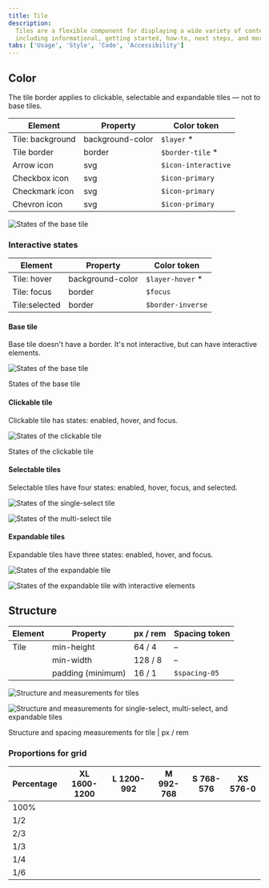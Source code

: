```yaml
---
title: Tile
description:
  Tiles are a flexible component for displaying a wide variety of content,
  including informational, getting started, how-to, next steps, and more.
tabs: ['Usage', 'Style', 'Code', 'Accessibility']
---
```



## Color

<InlineNotification>

The tile border applies to clickable, selectable and expandable tiles — not to
base tiles.

</InlineNotification>

| Element          | Property         | Color token       |
| ---------------- | ---------------- | ----------------- |
| Tile: background | background-color | `$layer` \*       |
| Tile border      | border           | `$border-tile` \* |
| Arrow icon       | svg              | `$icon-interactive`    |
| Checkbox icon    | svg              | `$icon-primary`   |
| Checkmark icon   | svg              | `$icon-primary`   |
| Chevron icon     | svg              | `$icon-primary`   |

<Row>
<Column colLg={8}>

![States of the base tile](images/tile-style-3.png)

</Column>
</Row>

### Interactive states

| Element       | Property         | Color token       |
| ------------- | ---------------- | ----------------- |
| Tile: hover   | background-color | `$layer-hover` \* |
| Tile: focus   | border           | `$focus`          |
| Tile:selected | border           | `$border-inverse` |

#### Base tile

Base tile doesn't have a border. It's not interactive, but can have interactive
elements.

<Row>
<Column colLg={8}>

![States of the base tile](images/tile-style-5.png)

</Column>
</Row>
<Caption>States of the base tile</Caption>

#### Clickable tile

Clickable tile has states: enabled, hover, and focus.

<Row>
<Column colLg={8}>

![States of the clickable tile](images/tile-style-6.png)

</Column>
</Row>
<Caption>States of the clickable tile</Caption>

#### Selectable tiles

Selectable tiles have four states: enabled, hover, focus, and selected.

<Tabs>

<Tab label="Single-select">

![States of the single-select tile](images/tile-style-7.png)

</Tab>

<Tab label="Multi-select">

![States of the multi-select tile](images/tile-style-8.png)

</Tab>

</Tabs>

#### Expandable tiles

Expandable tiles have three states: enabled, hover, and focus.

<Tabs>

<Tab label="Default">

![States of the expandable tile](images/tile-style-9.png)

</Tab>

<Tab label="Interactive">

![States of the expandable tile with interactive elements](images/tile-style-10.png)

</Tab>

</Tabs>

## Structure

| Element | Property          | px / rem | Spacing token |
| ------- | ----------------- | -------- | ------------- |
| Tile    | min-height        | 64 / 4   | –             |
|         | min-width         | 128 / 8  | –             |
|         | padding (minimum) | 16 / 1   | `$spacing-05` |

<Row>
<Column colLg={12}>

![Structure and measurements for tiles](images/tile-style-11.png)

</Column>
</Row>

<Row>
<Column colLg={12}>

![Structure and measurements for single-select, multi-select, and expandable tiles](images/tile-style-12.png)

</Column>
</Row>

<Caption>Structure and spacing measurements for tile | px / rem</Caption>

### Proportions for grid

| Percentage | XL 1600-1200                            | L 1200-992                              | M 992-768                               | S 768-576                               | XS 576-0                                |
| ---------- | --------------------------------------- | --------------------------------------- | --------------------------------------- | --------------------------------------- | --------------------------------------- |
| 100%       | <Checkmark color={white.iconPrimary} /> | <Checkmark color={white.iconPrimary} /> | <Checkmark color={white.iconPrimary} /> | <Checkmark color={white.iconPrimary} /> | <Checkmark color={white.iconPrimary} /> |
| 1/2        | <Checkmark color={white.iconPrimary} /> | <Checkmark color={white.iconPrimary} /> | <Checkmark color={white.iconPrimary} /> | <Checkmark color={white.iconPrimary} /> | <Checkmark color={white.iconPrimary} /> |
| 2/3        | <Checkmark color={white.iconPrimary} /> | <Checkmark color={white.iconPrimary} /> | <Checkmark color={white.iconPrimary} /> | <Checkmark color={white.iconPrimary} /> |                                         |
| 1/3        | <Checkmark color={white.iconPrimary} /> | <Checkmark color={white.iconPrimary} /> | <Checkmark color={white.iconPrimary} /> | <Checkmark color={white.iconPrimary} /> |                                         |
| 1/4        | <Checkmark color={white.iconPrimary} /> | <Checkmark color={white.iconPrimary} /> | <Checkmark color={white.iconPrimary} /> | <Checkmark color={white.iconPrimary} /> |                                         |
| 1/6        | <Checkmark color={white.iconPrimary} /> | <Checkmark color={white.iconPrimary} /> |                                         |                                         |                                         |

